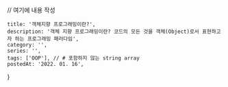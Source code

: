 
// 여기에 내용 작성

    title: '객체지향 프로그래밍이란?',
    description: '객체 지향 프로그래밍이란? 코드의 모든 것을 객체(Object)로서 표현하고자 하는 프로그래밍 패러다임',
    category: '',
    series: '',
    tags: ['OOP'], // # 포함하지 않는 string array
    postedAt: '2022. 01. 16',
}